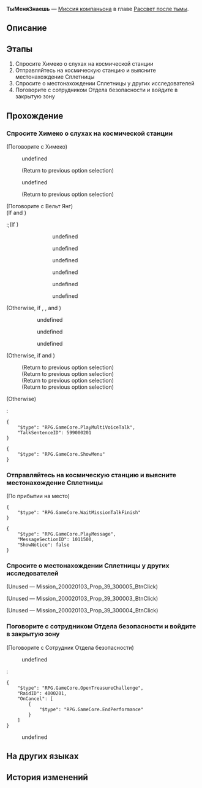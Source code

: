 {{Дополнить|Диалоги.}}
{{Миссия Инфобокс
|id              = 2000201
|Название        = 
|Изображение     = Миссия Освоения ТыМеняЗнаешь.png
|Тип             = Миссия компаньона
|События         = 
|Глава           = Рассвет после тьмы
|Условия         = 
* Завершена [[Миссия приключения]] ''[[Дорога возрождения]]''
* Завершена [[Миссия Освоения]] ''[[Мы не умеем прощаться]]''
* Достигните [[Уровень Освоения|Уровня Освоения]] 17
|Персонажи       = Вельт; Исследовательница, говорящая сама с собой; Любопытный исследователь; Недоумённый исследователь; Отдыхающий исследователь; Первопроходец; Пом-Пом; Сотрудник Отдела безопасности; Удивлённый исследователь; Химеко
|СтартЛокация    = [[Звёздный экспресс]] — [[Общий вагон]]
|Локации         = Общий вагон
|Предыдущая      = 
|Следующая       = Признаки Фрагментума
|Награды         = Опыт Освоения*350; Звёздный нефрит*60; Журнал приключений*6; Гертаreum*100; "Flashpoint"*1 { text = Flashpoint }; Кредиты*20 000
}}
'''ТыМеняЗнаешь''' — [[Миссия компаньона]] в главе [[Рассвет после тьмы]].

==Описание==
{{Описание|Вы получили приглашение в анонимный чат космической станции. Там обсуждают слухи о том, что Аста нечиста на руку...<br />Вас удивило не столько богатство Асты, сколько правда, стоящая за анонимной чат-группой...}}

==Этапы==
# Спросите Химеко о слухах на космической станции
# Отправляйтесь на космическую станцию и выясните местонахождение Сплетницы
# Спросите о местонахождении Сплетницы у других исследователей
# Поговорите с сотрудником Отдела безопасности и войдите в закрытую зону

==Прохождение==
{{Дополнить}}

{{Диалог Конец}}

===Спросите Химеко о слухах на космической станции===
{{Описание миссии|локация=Общий вагон|Таинственный человек приглашает вас в анонимный групповой чат космической станции, где набирает популярность слух о незаконном присвоении средств Астой.<br />Вы хотите выступить и оспорить этот слух, но с чего начать расследование?<br />Пока вы ломаете над этим голову, вам приходит внезапная мысль - почему бы не спросить всемогущую Химеко?}}
{{Диалог Начало}}

;(Поговорите с Химеко)
<!--Unknown TalkSentence: 200020106-->
<!--Unknown TalkSentence: 200020107-->
<!--Unknown TalkSentence: 200020108-->
:{{Диалог|Стрелка}} undefined
:<!--Unknown TalkSentence: 200020113-->
:<!--Unknown TalkSentence: 200020110-->
:;(Return to previous option selection)
:{{Диалог|Стрелка}} undefined
:<!--Unknown TalkSentence: 200020115-->
:<!--Unknown TalkSentence: 200020110-->
:;(Return to previous option selection)

;(Поговорите с Вельт Янг)
;(If {{cx}}<!--SubMission Finish: 101100201--> and {{cx}}<!--SubMission not Finish: 101150222-->)
:;(If {{cx}}<!--during performance 599000203-->)
::<!--Unknown TalkSentence: 599000601-->
::<!--Unknown TalkSentence: 599000602-->
:::{{Диалог|Стрелка}} undefined
:::{{Диалог|Стрелка}} undefined
:::{{Диалог|Стрелка}} undefined
::<!--Unknown TalkSentence: 599000604-->
::<!--Unknown TalkSentence: 599000609-->
:::{{Диалог|Стрелка}} undefined
:::{{Диалог|Стрелка}} undefined
:::{{Диалог|Стрелка}} undefined
:;(If {{cx}}<!--not during performance 599000203-->)
::<!--Unknown TalkSentence: 599000691-->
::<!--Unknown TalkSentence: 599000692-->
;(Otherwise, if {{cx}}<!--SubMission Finish: 101000205-->, {{cx}}<!--SubMission not Finish: 101100201-->, and {{cx}}<!--during performance 599000202-->)
:<!--Unknown TalkSentence: 599000401-->
::{{Диалог|Стрелка}} undefined
::{{Диалог|Стрелка}} undefined
::{{Диалог|Стрелка}} undefined
;(Otherwise, if {{cx}}<!--SubMission not Finish: 100050304--> and {{cx}}<!--SubMission Finish: 100050201-->)
:<!--Unknown TalkSentence: 100050801-->
:<!--Unknown TalkSentence: 100050802-->
:;(Return to previous option selection)
:;(Return to previous option selection)
:;(Return to previous option selection)
:;(Return to previous option selection)
;(Otherwise)
:<pre>{
	"$type": "RPG.GameCore.PlayMultiVoiceTalk",
	"TalkSentenceID": 599000201
}</pre>
<pre>{
	"$type": "RPG.GameCore.ShowMenu"
}</pre>
<!--Unknown TalkSentence: 200020101-->
<!--Unknown TalkSentence: 200020102-->
<!--Unknown TalkSentence: 200020103-->
{{Диалог Конец}}

===Отправляйтесь на космическую станцию и выясните местонахождение Сплетницы===
{{Описание миссии|локация=Главная контрольная зона|Химеко рекомендует вам найти человека, распространяющего слухи. С её помощью вы узнаете, что исследователь с ником Сплетница может знать истинную личность того, кто распространяет слухи.<br />Вы решаете поискать Сплетницу в месте, которое она часто посещает.}}
{{Диалог Начало}}
;(По прибытии на место)
<!--Unknown TalkSentence: 200020130-->
<pre>{
	"$type": "RPG.GameCore.WaitMissionTalkFinish"
}</pre>
<pre>{
	"$type": "RPG.GameCore.PlayMessage",
	"MessageSectionID": 1011500,
	"ShowNotice": false
}</pre>
{{Диалог Конец}}

===Спросите о местонахождении Сплетницы у других исследователей===
{{Описание миссии|локация=Главная контрольная зона|Вы очень долго ждали Сплетницу на её обычном месте, когда узнали, что сплетни уже распространились.<br />Вы не смогли дождаться появления Сплетницы, хотя вам удалось узнать её местонахождение у других исследователей.}}
{{Диалог Начало}}
:<!--1-second delay-->
<!--Unknown TalkSentence: 200020201-->
;(Unused &mdash; Mission_200020103_Prop_39_300005_BtnClick)
<!--Unknown TalkSentence: 200020207-->
:<!--Unknown TalkSentence: 200020208-->
:<!--Unknown TalkSentence: 200020209-->
:<!--Unknown TalkSentence: 200020210-->
:<!--Unknown TalkSentence: 200020211-->

;(Unused &mdash; Mission_200020103_Prop_39_300003_BtnClick)
<!--Unknown TalkSentence: 200020202-->
:<!--Unknown TalkSentence: 200020203-->
:<!--Unknown TalkSentence: 200020204-->
:<!--Unknown TalkSentence: 200020205-->
:<!--Unknown TalkSentence: 200020206-->

;(Unused &mdash; Mission_200020103_Prop_39_300004_BtnClick)
<!--Unknown TalkSentence: 200020212-->
:<!--Unknown TalkSentence: 200020213-->
:<!--Unknown TalkSentence: 200020214-->
{{Диалог Конец}}

===Поговорите с сотрудником Отдела безопасности и войдите в закрытую зону===
{{Описание миссии|локация=Главная контрольная зона|Вы направляетесь к Лаборатории специального назначения, но Отдел безопасности уже оцепил всю территорию. Вы решаете расспросить сотрудников Отдела безопасности о зоне, в которой Сплетница оказалась заперта.<br />Несмотря на их неоднократные попытки отговорить вас, вы настаиваете на том, чтобы войти в закрытую зону, чтобы спасти Сплетницу-Памелу.}}
{{Диалог Начало}}

;(Поговорите с Сотрудник Отдела безопасности)
<!--Unknown TalkSentence: 200020215-->
:{{Диалог|Стрелка}} undefined
:<!--Unknown TalkSentence: 200020217-->
:<!--Unknown TalkSentence: 200020218-->
:<pre>{
	"$type": "RPG.GameCore.OpenTreasureChallenge",
	"RaidID": 4000201,
	"OnCancel": [
		{
			"$type": "RPG.GameCore.EndPerformance"
		}
	]
}</pre>
:{{Диалог|Выход}} undefined
{{Диалог Конец}}

==На других языках==
{{На других языках
|en   = You Already Know Me
|zhs  = 知名不具
|zht  = 知名不具
|ja   = 名乗るほどの者ではない
|ko   = 무명인사
|es   = Ya me conoces
|fr   = Tu-me-connais-déjà
|ru   = ТыМеняЗнаешь
|th   = คนที่คุณก็รู้ว่าใคร
|vi   = Có Biết Tôi Không
|de   = Du_kennst_mich_schon
|id   = Kamu Tahu Aku
|pt   = Você Já me Conhece
}}

==История изменений==
{{История изменений|2.7}}
